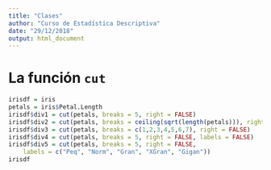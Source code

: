 ```yaml
---
title: "Clases"
author: "Curso de Estadística Descriptiva"
date: "29/12/2018"
output: html_document
---
```


# La función `cut`

```r
irisdf = iris
petals = iris$Petal.Length
irisdf$div1 = cut(petals, breaks = 5, right = FALSE)
irisdf$div2 = cut(petals, breaks = ceiling(sqrt(length(petals))), right = FALSE)
irisdf$div3 = cut(petals, breaks = c(1,2,3,4,5,6,7), right = FALSE)
irisdf$div4 = cut(petals, breaks = 5, right = FALSE, labels = FALSE)
irisdf$div5 = cut(petals, breaks = 5, right = FALSE, 
    labels = c("Peq", "Norm", "Gran", "XGran", "Gigan"))
irisdf
```


